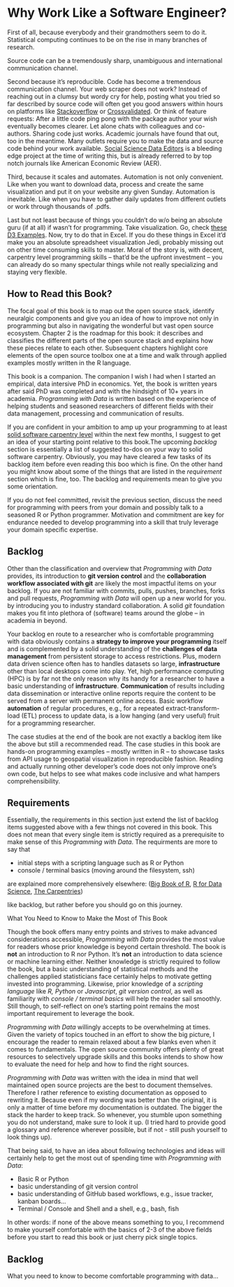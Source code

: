 # Why Work Like a Software Engineer? 

First of all, because everybody and their grandmothers seem to do it. Statistical computing continues to be on the rise in many branches of research. 


<!-- The below graph shows monthly accumulated extension package downloads for the R Language of Statistical Computing grouped by fields of research^[proxied this and that].
Econometrics, Psychometrics, National Language Processing, Official Statistics, Social Sciences

```r
# add CRAN TASK VIEW Download 
# Statistics graph here
rnorm(10)
```

-->



<div class="caption-left">Source code can be a tremendously sharp, unambiguous and international communication channel.</div>



Second because it's reproducible. Code has become a tremendous communication channel. Your web scraper does not work? 
Instead of reaching out in a clumsy but wordy cry for help, posting what you tried so far described by source code will often get you good answers within hours on platforms like [Stackoverflow](https://stackoverflow.com) or [Crossvalidated](https://crossvalidated.com). Or think of feature requests: After a little code ping pong with the package author your wish eventually becomes clearer. Let alone chats with colleagues and co-authors. Sharing code just works. 
Academic journals have found that out, too in the meantime. Many outlets require you to make the data and source code behind your work available. [Social Science Data Editors](https://social-science-data-editors.github.io/guidance/template-README.html) is a bleeding edge project at the time of writing this, but is already referred to by top notch journals like American Economic Review (AER). 

Third, because it scales and automates. Automation is not only convenient. Like when you want to download data, process and create the same visualization and put it on your website any given Sunday. Automation is inevitable. Like when you have to gather daily updates from different outlets or work through thousands of .pdfs. 

Last but not least because of things you couldn't do w/o being an absolute guru (if at all) if wasn't for programming. Take  visualization. Go, check [these D3 Examples](https://d3js.org/). Now, try to do that in Excel. If you do these things in Excel it'd make you an absolute spreadsheet visualization Jedi, probably missing out on other time consuming skills to master. Moral of the story is, with decent, carpentry level programming skills -- that'd be the upfront investment -- you can already do so many spectular things while not really specializing and staying very flexible. 



## How to Read this Book? 

The focal goal of this book is to map out the open source stack, identify neuralgic components and give you an idea of how to improve not only in programming but also in navigating the wonderful but vast open source ecosystem. Chapter 2 is the roadmap for this book: it describes and classifies the different parts of the open source stack and explains how these pieces relate to each other. Subsequent chapters highlight core elements of the open source toolbox one at a time and walk through applied examples mostly written in the R language.   

This book is a companion. The companion I wish I had when I started an empirical, data intersive PhD in economics. Yet, the book is written years after said PhD was completed and with the hindsight of 10+ years in academia. *Programming with Data* is written based on the experience of helping students and seasoned researchers of different fields with their data management, processing and communication of results.

If you are confident in your ambition to amp up your programming to at least [solid software carpentry level]() within the next few months, I suggest to get an idea of your starting point relative to this book.The upcoming *backlog* section is essentially a list of suggested to-dos  on your way to solid software carpentry. Obviously, you may have cleared a few tasks of its backlog item before even reading this boo which is fine.  On the other hand you might know about some of the things that are listed in the *requirement* section which is fine, too. The backlog and requirements mean to give you some orientation. 
 
If you do not feel committed, revisit the previous section, discuss the need for programming with peers from your domain and possibly talk to a seasoned R or Python programmer. Motivation and commitment are key for endurance needed to develop programming into a skill that truly leverage your domain specific expertise. 


## Backlog

Other than the classification and overview that *Programming with Data* provides, its introduction to **git version control** and the **collaboration workflow associated with git** are likely the most impactful items on your backlog. If you are not familiar with commits, pulls, pushes, branches, forks and pull requests, *Programming with Data* will open up a new world for you.
by introducing you to industry standard collaboration. A solid *git* foundation makes you fit into plethora of (software) teams around the globe -- in academia in beyond.

Your backlog en route to a researcher who is comfortable programming with data obviously contains a **strategy to improve your programming** itself and is complemented by a solid understanding of the **challenges of data management** from persistent storage to access restrictions. Plus, modern data driven science often has to handles datasets so large, **infrastructure** other than local desktops come into play. Yet, high performance computing (HPC) is by far not the only reason why its handy for a researcher to have a basic understanding of **infrastructure**. **Communication** of results including data dissemination or interactive online reports require the content to be served from a server with permanent online access. Basic workflow **automation** of regular procedures, e.g., for a repeated extract-transform-load (ETL) process to update data, is a low hanging (and very useful) fruit for a programming researcher. 

The case studies at the end of the book are not exactly a backlog item like the above but still a recommended read. The case studies in this book are hands-on programming examples -- mostly written in R -- to showcase tasks from API usage to geospatial visualization in reproducible fashion. Reading and actually running other developer's code does not only improve one's own code, but helps to see what makes code inclusive and what hampers comprehensibility. 



## Requirements

Essentially, the requirements in this section just extend the list of backlog items suggested above with a few things not covered in this book. This does not mean that every single item is strictly required as a prerequisite to make sense of this *Programming with Data*. The requirments are more to say that 

- initial steps with a scripting language such as R or Python
- console / terminal basics (moving around the filesystem, ssh)

are explained more comprehensively elsewhere: ([Big Book of R](), [R for Data Science](), [The Carpentries]())  



like backlog, but rather before you should go on this journey. 

What You Need to Know to Make the Most of This Book

Though the book offers many entry points and strives to make advanced considerations accessible, 
*Programming with Data* provides the most value for readers whose prior knowledge is beyond certain threshold. The book is **not** an introduction to R nor Python. It's **not** an introduction to data science or machine learning either. Neither knowledge is strictly required to follow the book, but a basic understanding of statistical methods and the challenges applied statisticians face certainly helps to motivate getting invested into programming. Likewise, prior knowledge of a *scripting language* like *R, Python* or *Javascript*, *git version control*, as well as familiarity with  *console / terminal basics* will help the reader sail smoothly. Still though, to self-reflect on one's starting point remains the most important requirement to leverage the book. 

*Programming with Data* willingly accepts to be overwhelming at times. Given the variety of topics touched in an effort to show the big picture, I encourage the reader to remain relaxed about a few blanks even when it comes to fundamentals. The open source community offers plenty of great resources to selectively upgrade skills and this books intends to show how to evaluate the need for help and how to find the right sources. 

*Programming with Data* was written with the idea in mind that well maintained open source projects are the best to document themselves. Therefore I rather reference to existing documentation as opposed to rewriting it. Because even if my wording was better than the original, it is only a matter of time before my documentation is outdated. The bigger the stack the harder to keep track. So whenever, you stumble upon something you do not understand, make sure to look it up. (I tried hard to provide good a glossary and reference wherever possible, but if not - still push yourself to look things up). 

That being said, to have an idea about following technologies and ideas will certainly help to get the most out of spending time with *Programming with Data*: 

- Basic R or Python 
- basic understanding of git version control 
- basic understanding of GitHub based workflows, e.g., issue tracker, kanban boards... 
- Terminal / Console and Shell and a shell, e.g., bash, fish

In other words: if none of the above means something to you, I recommend to make yourself comfortable with the basics of 2-3 of the above fields before you start to read this book or just cherry pick single topics.




## Backlog

What you need to know to become comfortable programming with data... 









